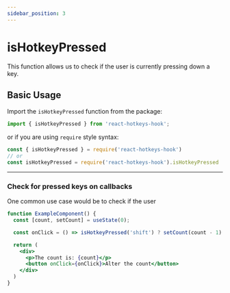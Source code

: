 ```yaml
---
sidebar_position: 3
---
```


# isHotkeyPressed

This function allows us to check if the user is currently pressing down a key.

## Basic Usage

Import the `isHotkeyPressed` function from the package:

```js
import { isHotkeyPressed } from 'react-hotkeys-hook';
```

or if you are using `require` style syntax:

```js
const { isHotkeyPressed } = require('react-hotkeys-hook')
// or
const isHotkeyPressed = require('react-hotkeys-hook').isHotkeyPressed
```

***

### Check for pressed keys on callbacks

One common use case would be to check if the user

```jsx
function ExampleComponent() {
  const [count, setCount] = useState(0);

  const onClick = () => isHotkeyPressed('shift') ? setCount(count - 1) : setCount(count + 1);

  return (
    <div>
      <p>The count is: {count}</p>
      <button onClick={onClick}>Alter the count</button>
    </div>
  )
}
```
